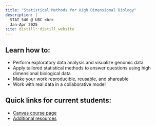 ```yaml
---
title: "Statistical Methods for High Dimensional Biology"
description: |
  STAT 540 @ UBC <br>
  Jan-Apr 2025
site: distill::distill_website
---
```


## Learn how to:  
* Perform exploratory data analysis and visualize genomic data  
* Apply tailored statistical methods to answer questions using high dimensional biological data  
* Make your work reproducible, reusable, and shareable  
* Work with real data in a collaborative model  

## Quick links for current students:

* [Canvas course page](https://canvas.ubc.ca/courses/158233)
* [Additional resources](syllabus.html#prerequisites-and-resources)
